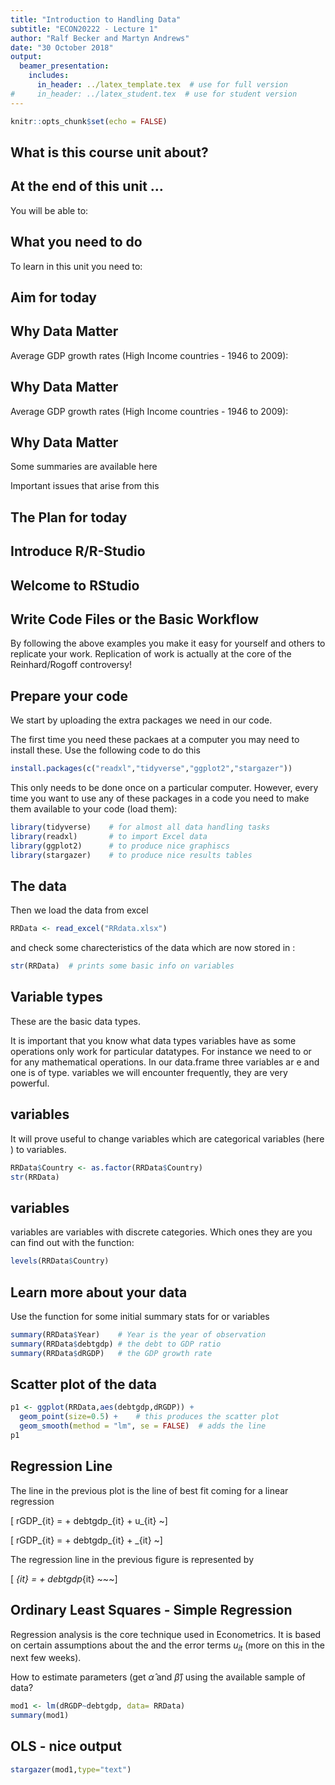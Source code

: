 ```yaml
---
title: "Introduction to Handling Data"
subtitle: "ECON20222 - Lecture 1"
author: "Ralf Becker and Martyn Andrews"
date: "30 October 2018"
output: 
  beamer_presentation:
    includes:
      in_header: ../latex_template.tex  # use for full version
#     in_header: ../latex_student.tex  # use for student version
---
```


```r
knitr::opts_chunk$set(echo = FALSE)
```


## What is this course unit about?

\begin{itemize}
  \item Help you implement and interpret the main inference techniques used in Economics
  \item Focus on:
      \begin{itemize}
        \item causal inference
        \item the main pitfalls of time-series analysis
      \end{itemize}
\end{itemize}

## At the end of this unit ...

You will be able to:

\begin{itemize}
  \item Do intermediate data work in R
  \item Confidently apply regression analysis in R
  \item Apply more advanced causal inference techniques in R
  \item Find coding help for any new challenges in R
  \item Identify inference appropriate for the occasion
  \item Discuss strengths and weaknesses of particular empirical applications
  \item Interpret empirical results (with due caution!)
\end{itemize}

## What you need to do

To learn in this unit you need to:

\begin{figure}
	\centering
	\includegraphics[width=8cm]{Embrace.jpg}\\
\end{figure}

\begin{columns}
  \begin{column}{0.5\textwidth}
    \textcolor{student}{coding, cleaning data, struggling, self-learning, amazement at what you can do}
  \end{column}
  \begin{column}{0.5\textwidth}
    \textcolor{student}{answering real questions, that there is not always a clear answer}
  \end{column}
    
\end{columns}


## Aim for today


\begin{columns}
  
  \begin{column}{0.5\textwidth}
    \underline{Statistics/Econometrics}
    \begin{itemize}
      \item Summary Statistics
      \item Difference between population and sample
      \item Hypothesis testing
      \item Graphical Data Representations
      \item Simple regression analysis
    \end{itemize}
  \end{column}
  \begin{column}{0.5\textwidth}
    \underline{R Coding}
    \begin{itemize}
      \item Introduce you to R and RStudio
      \item How do I learn R
      \item Import data into R
      \item Perform some basic data manipulation
      \item Perform hypothesis tests
      \item Estimate a regression
    \end{itemize}
  \end{column}
    
\end{columns}


## Why Data Matter

\begin{columns}
  
  \begin{column}{0.5\textwidth}
    \begin{figure}
    	\centering
    	\includegraphics[width=3cm]{CarmenReinhart.jpg}\\
    \end{figure}

  \end{column}
  \begin{column}{0.5\textwidth}
    \begin{figure}
    	\centering
    	\includegraphics[width=3cm]{KennethRogoff.jpg}\\
    \end{figure}

  \end{column}
    
\end{columns}


Average GDP growth rates (High Income countries - 1946 to 2009):

\begin{tabular}{|c|c|c|c|c|}
	\hline 
	Debt Category & 0,30] & (30,60] & (60,90] & (90,Inf] \\ 
	\hline 
	Avg Growth Rate (RR) &  \textcolor{student}{4.09\%} & \textcolor{student}{2.87\%}  &  \textcolor{student}{3.40\%} & \textcolor{student}{-0.02\%}  \\ 
	\hline 
\end{tabular} 


## Why Data Matter

\begin{itemize}
  \item Reinhard and Rogoff seem to suggest that there is a level of debt (debt/GDP > 90\%) beyond which higher debt levels will significantly reduce growth.
  \item While they often provided caveats in their arguments, their results were referred to when austerity policies were justified.\\
  For example George Osborn:\\
  here on Channel 4: (https://www.channel4.com/news/george-osborne-defends-austerity-plan)\\
  here in a Conference Speech: (https://conservative-speeches.sayit.mysociety.org/speech/601526)

\end{itemize}


Average GDP growth rates (High Income countries - 1946 to 2009):

\begin{tabular}{|c|c|c|c|c|}
	\hline 
	Debt Category & 0,30] & (30,60] & (60,90] & (90,Inf] \\ 
	\hline 
	Avg Growth Rate (RR) &  4.09\% & 2.87\%  &  3.40\% & -0.02\%  \\ 
		\hline 
	Avg Growth Rate (HAP) &  \textcolor{student}{4.17\%} & \textcolor{student}{3.12\%}  &  \textcolor{student}{3.22\%} & \textcolor{student}{2.17\%}  \\
	\hline 
\end{tabular} 

## Why Data Matter

Some summaries are available here

\begin{tabular}{cl|}
	\hline 
	The New Yorker &  \href{https://www.newyorker.com/news/john-cassidy/the-reinhart-and-rogoff-controversy-a-summing-up}{The Reinhart and Rogoff Controversy: A Summing Up}\\ 
	The Economist & \href{https://www.economist.com/finance-and-economics/2013/04/20/the-90-question}{The 90\% question}  \\ 
	Financial Times &  Interviews with Carmen Reinhard [\href{https://www.ft.com/video/1a4ad970-f9c7-34ba-b1ff-3769cb79d6ea}{1}, \href{https://www.ft.com/video/0d0fc983-8e6c-3d81-81cc-6aeed22e3e4a}{2}, \href{https://www.ft.com/video/b27b212e-a52c-383d-abd5-be89cb05da67}{3}, \href{https://www.ft.com/video/0d16f9ee-662f-3e10-b9ab-991386543230}{4}]  \\
	\hline 
\end{tabular} 

Important issues that arise from this

\begin{itemize}
  \item Which way is the causality? Debt to Growth or Growth to Debt?\\
  Reinhard and Rogoff are suitably careful to not associate any direct causality from the summary statistics. 
  \item But in thepolitical discourse such "subtleties" often go lost
  \item Would different summary stats have changed the narrative?
\end{itemize}

## The Plan for today

\begin{itemize}
  \item Replicate the above summary statistics in R
  \item Why one can get two very different results based on the same data
  \item Use this example to 
    \begin{itemize}
      \item introduce you to R
      \item review some summary satistics
      \item review simple regression and its implementation
      \item introduce some basic visualisations
    \end{itemize}
\end{itemize}

## Introduce R/R-Studio

\begin{columns}
  
  \begin{column}{0.2\textwidth}
    \begin{figure}
    	\centering
    	\includegraphics[width=2cm]{Rimage.jpeg}\\
    \end{figure}

  \end{column}
  \begin{column}{0.8\textwidth}
    \begin{itemize}
      \item R is a statistical software package, it is open source and free 
      \item a lot of useful functionality is added by independent researchers via packages (also for free)
    \end{itemize}
  \end{column}
    
\end{columns}


\begin{columns}
  
  \begin{column}{0.2\textwidth}
    \begin{figure}
    	\centering
    	\includegraphics[width=2cm]{RStudio_image.png}\\
    \end{figure}

  \end{column}
  \begin{column}{0.8\textwidth}
    \begin{itemize}
      \item RStudio is a user interface which makes working with R easier. You need to install R before you \href{https://youtu.be/EHjakj38Nnw}{install RStudio}. 
    \end{itemize}
    
  \end{column}
    
\end{columns}

\begin{columns}
  
  \begin{column}{0.2\textwidth}
    \begin{figure}
    	\centering
    	\includegraphics[width=2cm]{ECLR.jpg}\\
    \end{figure}

  \end{column}
  \begin{column}{0.8\textwidth}
    \begin{itemize}
      \item \href{http://eclr.humanities.manchester.ac.uk/index.php/R}{ECLR} is a web-resource we have set up to support you in your R work. 
    \end{itemize}
    
  \end{column}
    
\end{columns}


## Welcome to RStudio


\begin{figure}
	\centering
	\includegraphics[width=12cm]{RStudio_screen.jpg}\\
\end{figure}

## Write Code Files or the Basic Workflow

\begin{itemize}
  \item keep an original data file (usually `.xlsx` or `.csv`) and do not overwrite this file
  \item any manipulation we make to the data (data cleaning, statistical analysis etc.) is command based and we collect all these commands in a script file. R will then interpret and execute these commands. It is hence like a recepie which you present to a chef. These script files have extension `.r`
  \item you can also learn to write Rmarkdown files (`.rmd`). They combine code with normal text and output. 
  \item When you write code you should ensure that you add comments to your code. Comments are bit of text which is ignored by R (everything after an `\#`) but helps you or someone else to decipher what the code does.

\end{itemize}


By following the above examples you make it easy for yourself and others to replicate your work.
Replication of work is actually at the core of the Reinhard/Rogoff controversy!

## Prepare your code

We start by uploading the extra packages we need in our code.

The first time you need these packaes at a computer you may need to install these. Use the following code to do this

```r
install.packages(c("readxl","tidyverse","ggplot2","stargazer"))
```

This only needs to be done once on a particular computer. However, every time you want to use any of these packages in a code you need to make them available to your code (load them):

```r
library(tidyverse)    # for almost all data handling tasks
library(readxl)       # to import Excel data
library(ggplot2)      # to produce nice graphiscs
library(stargazer)    # to produce nice results tables
```

## The data

Then we load the data from excel

```r
RRData <- read_excel("RRdata.xlsx")
```

and check some charecteristics of the data which are now stored in \texttt{RRData}:

```r
str(RRData)  # prints some basic info on variables
```

\textcolor{student}{Discuss data.frame, number of obs and number of variables, their names and variable types}

## Variable types

These are the basic data types.

\begin{itemize}
  \item \texttt{character: "a", "swc"}
  \item \texttt{numeric: 2, 15.5}
  \item \texttt{integer: 2L (the L tells R to store this as an integer)}
  \item \texttt{logical: TRUE, FALSE}
  \item \texttt{complex: 1+4i (complex numbers with real and imaginary parts)}
\end{itemize}

It is important that you know what data types variables have as some operations only work for particular datatypes. For instance we need to \texttt{num} or \texttt{int} for any mathematical operations.
In our data.frame three variables ar e\texttt{num} and one is of \texttt{chr} type. 
\texttt{logical} variables we will encounter frequently, they are very powerful.

## \texttt{factor} variables

It will prove useful to change variables which are categorical variables (here \texttt{Country}) to \texttt{factor} variables.

```r
RRData$Country <- as.factor(RRData$Country)
str(RRData)
```

\begin{itemize}
  \item \texttt{RRData\$Country} calls variable \texttt{Country} in dataframe \texttt{RRData}
  \item \texttt{<-} assigns what is on the right \texttt{as.factor(RRData\$Country)} to the variable on the left \texttt{RRData\$Country}
  \item \texttt{as.factor(RRData\$Country)} calls a function \texttt{as.factor} and applies it to \texttt{RRData\$Country}
\end{itemize}

## \texttt{factor} variables

\texttt{factor} variables are variables with discrete categories. Which ones they are you can find out with the \texttt{levels()} function:

```r
levels(RRData$Country)
```

## Learn more about your data

Use the \texttt{summary} function for some initial summary stats for \texttt{num} or \texttt{int} variables

```r
summary(RRData$Year)    # Year is the year of observation
summary(RRData$debtgdp) # the debt to GDP ratio
summary(RRData$dRGDP)   # the GDP growth rate
```


## Scatter plot of the data

```r
p1 <- ggplot(RRData,aes(debtgdp,dRGDP)) +
  geom_point(size=0.5) +    # this produces the scatter plot
  geom_smooth(method = "lm", se = FALSE)  # adds the line 
p1
```

## Regression Line

The line in the previous plot is the line of best fit coming for a linear regression 

\[ rGDP_{it} = \alpha + \beta debtgdp_{it} + u_{it} ~\text{(\textcolor{student}{Population}~~~~ Model)}\]

\begin{itemize}
  \item Here we have two subscripts as the data have a cross-section (\texttt{\textcolor{student}{i}}) and a time-series dimension (\texttt{\textcolor{student}{t}}).
  \item The population model is defined by unknown parameters $\alpha$ and $\beta$ and the unknown error terms $u_{it}$. We will use sample data to obtain sample estimates of these parameters.
\end{itemize}

\[ rGDP_{it} = \widehat{\alpha} + \widehat{\beta} debtgdp_{it} + \widehat{u}_{it} ~\text{(\textcolor{student}{Sample} ~~~~Model)}\]

The regression line in the previous figure is represented by 

\[ \widehat{rGDP}_{it} = \widehat{\alpha} + \widehat{\beta} debtgdp_{it} ~~~\text{(~~~\textcolor{student}{Regression Line}~~~~~~)}\]

## Ordinary Least Squares - Simple Regression

Regression analysis is the core technique used in Econometrics. It is based on certain assumptions about the \emph{Population Model} and the error terms $u_{it}$ (more on this in the next few weeks).

How to estimate parameters (get $\widehat{\alpha}$ and $\widehat{\beta}$) using the available sample of data?

```r
mod1 <- lm(dRGDP~debtgdp, data= RRData)
summary(mod1)
```

## OLS - nice output

```r
stargazer(mod1,type="text")
```